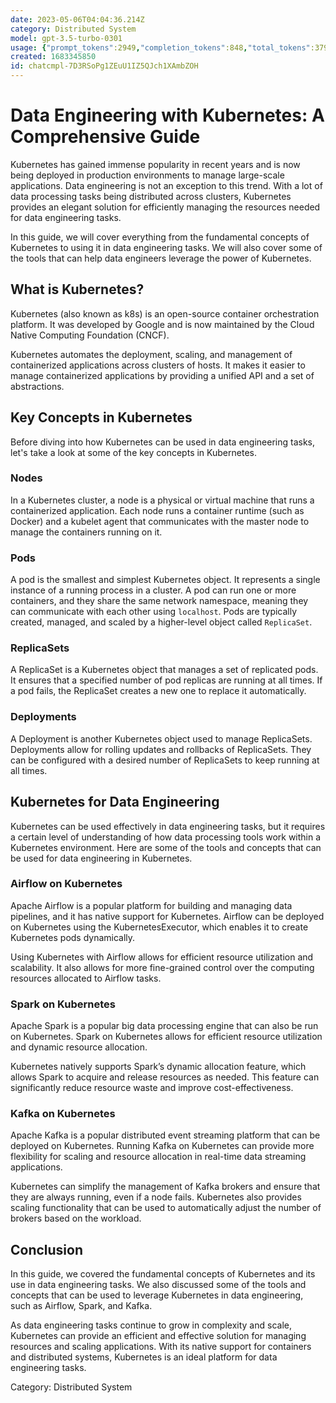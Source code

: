 ```yaml
---
date: 2023-05-06T04:04:36.214Z
category: Distributed System
model: gpt-3.5-turbo-0301
usage: {"prompt_tokens":2949,"completion_tokens":848,"total_tokens":3797}
created: 1683345850
id: chatcmpl-7D3RSoPg1ZEuU1IZ5QJch1XAmbZOH
---
```


# Data Engineering with Kubernetes: A Comprehensive Guide

Kubernetes has gained immense popularity in recent years and is now being deployed in production environments to manage large-scale applications. Data engineering is not an exception to this trend. With a lot of data processing tasks being distributed across clusters, Kubernetes provides an elegant solution for efficiently managing the resources needed for data engineering tasks.

In this guide, we will cover everything from the fundamental concepts of Kubernetes to using it in data engineering tasks. We will also cover some of the tools that can help data engineers leverage the power of Kubernetes. 

## What is Kubernetes?

Kubernetes (also known as k8s) is an open-source container orchestration platform. It was developed by Google and is now maintained by the Cloud Native Computing Foundation (CNCF).

Kubernetes automates the deployment, scaling, and management of containerized applications across clusters of hosts. It makes it easier to manage containerized applications by providing a unified API and a set of abstractions.

## Key Concepts in Kubernetes

Before diving into how Kubernetes can be used in data engineering tasks, let's take a look at some of the key concepts in Kubernetes.

### Nodes

In a Kubernetes cluster, a node is a physical or virtual machine that runs a containerized application. Each node runs a container runtime (such as Docker) and a kubelet agent that communicates with the master node to manage the containers running on it.

### Pods

A pod is the smallest and simplest Kubernetes object. It represents a single instance of a running process in a cluster. A pod can run one or more containers, and they share the same network namespace, meaning they can communicate with each other using `localhost`. Pods are typically created, managed, and scaled by a higher-level object called `ReplicaSet`.

### ReplicaSets

A ReplicaSet is a Kubernetes object that manages a set of replicated pods. It ensures that a specified number of pod replicas are running at all times. If a pod fails, the ReplicaSet creates a new one to replace it automatically.

### Deployments

A Deployment is another Kubernetes object used to manage ReplicaSets. Deployments allow for rolling updates and rollbacks of ReplicaSets. They can be configured with a desired number of ReplicaSets to keep running at all times.

## Kubernetes for Data Engineering

Kubernetes can be used effectively in data engineering tasks, but it requires a certain level of understanding of how data processing tools work within a Kubernetes environment. Here are some of the tools and concepts that can be used for data engineering in Kubernetes.

### Airflow on Kubernetes

Apache Airflow is a popular platform for building and managing data pipelines, and it has native support for Kubernetes. Airflow can be deployed on Kubernetes using the KubernetesExecutor, which enables it to create Kubernetes pods dynamically.

Using Kubernetes with Airflow allows for efficient resource utilization and scalability. It also allows for more fine-grained control over the computing resources allocated to Airflow tasks.

### Spark on Kubernetes

Apache Spark is a popular big data processing engine that can also be run on Kubernetes. Spark on Kubernetes allows for efficient resource utilization and dynamic resource allocation.

Kubernetes natively supports Spark’s dynamic allocation feature, which allows Spark to acquire and release resources as needed. This feature can significantly reduce resource waste and improve cost-effectiveness.

### Kafka on Kubernetes

Apache Kafka is a popular distributed event streaming platform that can be deployed on Kubernetes. Running Kafka on Kubernetes can provide more flexibility for scaling and resource allocation in real-time data streaming applications.

Kubernetes can simplify the management of Kafka brokers and ensure that they are always running, even if a node fails. Kubernetes also provides scaling functionality that can be used to automatically adjust the number of brokers based on the workload.

## Conclusion

In this guide, we covered the fundamental concepts of Kubernetes and its use in data engineering tasks. We also discussed some of the tools and concepts that can be used to leverage Kubernetes in data engineering, such as Airflow, Spark, and Kafka.

As data engineering tasks continue to grow in complexity and scale, Kubernetes can provide an efficient and effective solution for managing resources and scaling applications. With its native support for containers and distributed systems, Kubernetes is an ideal platform for data engineering tasks.

Category: Distributed System